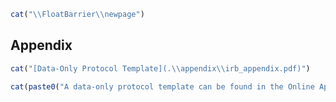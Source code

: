 ```r
cat("\\FloatBarrier\\newpage")
```
## Appendix {-}

```r
cat("[Data-Only Protocol Template](.\\appendix\\irb_appendix.pdf)")
```

```r
cat(paste0("A data-only protocol template can be found in the Online Appendix at \\url{",config$base_url,"/",config$print_link,"irb.html#appendix}."))
```



